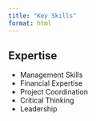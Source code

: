 ```yaml
---
title: "Key Skills"
format: html
---
```


## Expertise
- Management Skills 
- Financial Expertise 
- Project Coordination
- Critical Thinking
- Leadership 


